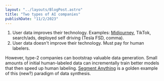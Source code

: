 ```yaml
---
layout: "../layouts/BlogPost.astro"
title: "Two types of AI companies"
publishDate: "11/2/2023"
---
```


1. User data improves their technology. Examples: [Midjourney](https://twitter.com/DrJimFan/status/1643279641065713665), TikTok, search/ads, deployed self driving (Tesla FSD, comma).
2. User data doesn't improve their technology. Must pay for human labelers.

However, type-2 companies can bootstrap valuable data generation. Small amounts of initial human-labeled data can incrementally train better models that then speed up human labeling. [Segment Anything](https://arxiv.org/abs/2304.02643) is a golden example of this (new?) paradigm of data synthesis.